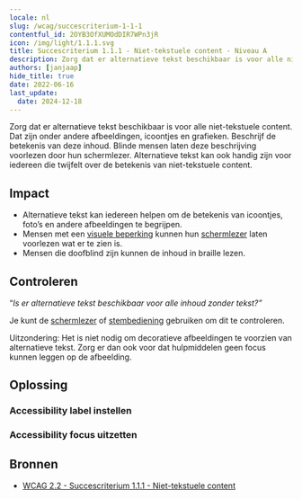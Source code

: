 ```yaml
---
locale: nl
slug: /wcag/succescriterium-1-1-1
contentful_id: 2OYB3OfXUMOdDIR7WPn3jR
icon: /img/light/1.1.1.svg
title: Succescriterium 1.1.1 - Niet-tekstuele content - Niveau A
description: Zorg dat er alternatieve tekst beschikbaar is voor alle niet-tekstuele content. Dat zijn onder andere afbeeldingen, icoontjes en grafieken. Beschrijf de betekenis van deze inhoud. Blinde mensen laten deze beschrijving voorlezen door hun schermlezer. Alternatieve tekst kan ook handig zijn voor iedereen die twijfelt over de betekenis van niet-tekstuele content.
authors: [janjaap]
hide_title: true
date: 2022-06-16
last_update:
  date: 2024-12-18
---
```


<Hero
  title="Niet-tekstuele content"
  image="/img/light/1.1.1.svg"
  alt="WCAG 1.1.1 icon"
  prefix="Succescriterium 1.1.1"
  suffix="Niveau A"
/>

Zorg dat er alternatieve tekst beschikbaar is voor alle niet-tekstuele content. Dat zijn onder andere afbeeldingen, icoontjes en grafieken. Beschrijf de betekenis van deze inhoud. Blinde mensen laten deze beschrijving voorlezen door hun schermlezer. Alternatieve tekst kan ook handig zijn voor iedereen die twijfelt over de betekenis van niet-tekstuele content.

## Impact

- Alternatieve tekst kan iedereen helpen om de betekenis van icoontjes, foto’s en andere afbeeldingen te begrijpen.
- Mensen met een [visuele beperking](/nl/artikelen/beperkingen/visueel) kunnen hun [schermlezer](/nl/stats/schermlezer) laten voorlezen wat er te zien is.
- Mensen die doofblind zijn kunnen de inhoud in braille lezen.

## Controleren

“*Is er alternatieve tekst beschikbaar voor alle inhoud zonder tekst?”*

Je kunt de [schermlezer](/nl/stats/schermlezer) of [stembediening](/nl/stats/stembediening) gebruiken om dit te controleren.

Uitzondering: Het is niet nodig om decoratieve afbeeldingen te voorzien van alternatieve tekst. Zorg er dan ook voor dat hulpmiddelen geen focus kunnen leggen op de afbeelding.

## Oplossing

### Accessibility label instellen

<CodeSample id="accessibility-label" locale="nl"/>

### Accessibility focus uitzetten

<CodeSample id="accessibility-focusable" locale="nl"/>

## Bronnen

- [WCAG 2.2 - Succescriterium 1.1.1 - Niet-tekstuele content](https://www.w3.org/Translations/WCAG22-nl/#niet-tekstuele-content)
